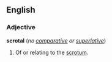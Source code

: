 ==English==
===Adjective===
'''scrotal''' (''no [[comparative]] or [[superlative]]'')

#Of or relating to the [[scrotum]].